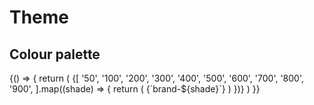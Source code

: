 
<Meta title="Theme" component={Box} />

# Theme

## Colour palette

<Canvas>
  <Story name="colours">
    {() => {
      return (
        <Flex direction="row" align="center" justify="left" wrap="wrap">
          <Flex direction="column" align="center" justify="left" mr={5}>
            {[
              '50',
              '100',
              '200',
              '300',
              '400',
              '500',
              '600',
              '700',
              '800',
              '900',
            ].map((shade) => {
              return (
                <Flex
                  direction="row"
                  align="center"
                  justify="space-between"
                  key={`brand-${shade}`}
                >
                  <Box
                    bg={`brand.${shade}`}
                    h={50}
                    w={50}
                    mr={3}
                    mb={3}
                    borderRadius={50}
                    borderWidth={1}
                    borderStyle="solid"
                    borderColor="gray.500"
                  />
                  <Box w={100}>{`brand-${shade}`}</Box>
                </Flex>
              )
            })}
          </Flex>
        </Flex>
      )
    }}
  </Story>
</Canvas>

<ArgsTable story="colours" />
